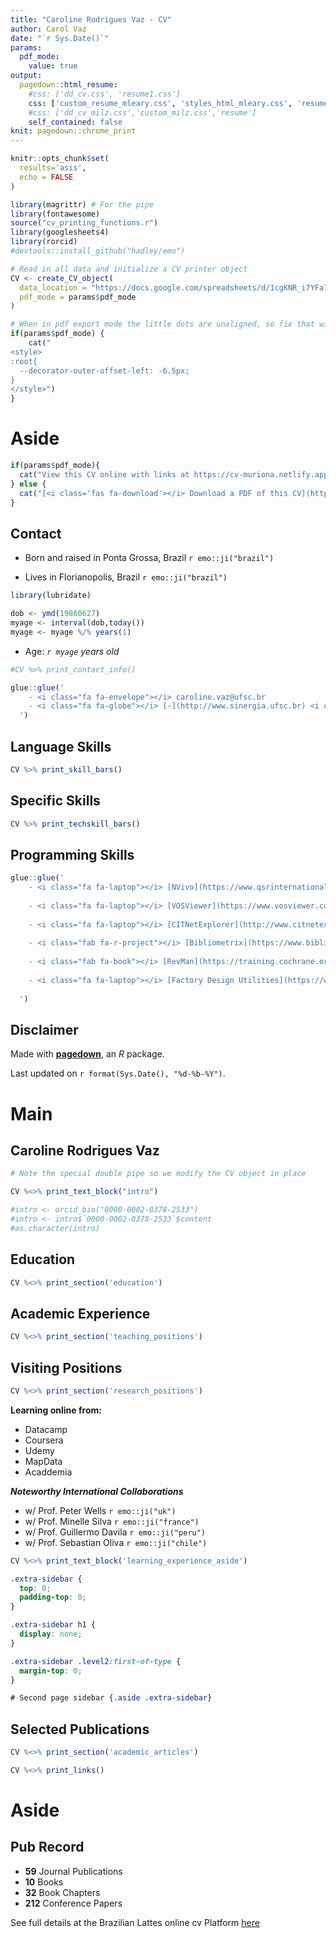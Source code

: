 ```yaml
---
title: "Caroline Rodrigues Vaz - CV"
author: Carol Vaz
date: "`r Sys.Date()`"
params:
  pdf_mode:
    value: true
output:
  pagedown::html_resume:
    #css: ['dd_cv.css', 'resume1.css']
    css: ['custom_resume_mleary.css', 'styles_html_mleary.css', 'resume']
    #css: ['dd_cv_milz.css','custom_milz.css','resume']
    self_contained: false
knit: pagedown::chrome_print
---
```


```r
knitr::opts_chunk$set(
  results='asis', 
  echo = FALSE
)

library(magrittr) # For the pipe
library(fontawesome)
source("cv_printing_functions.r")
library(googlesheets4)
library(rorcid)
#devtools::install_github("hadley/emo")

# Read in all data and initialize a CV printer object
CV <- create_CV_object(
  data_location = "https://docs.google.com/spreadsheets/d/1cgKNR_i7YFa7Z3lFXFd21YyjcDwHfxOaUTkZpaNiEm8/edit#gid=917338460",  
  pdf_mode = params$pdf_mode
)

```

```r
# When in pdf export mode the little dots are unaligned, so fix that with some conditional CSS.
if(params$pdf_mode) {
    cat("
<style>
:root{
  --decorator-outer-offset-left: -6.5px;
}
</style>")
}
```

# Aside

```r
if(params$pdf_mode){
  cat("View this CV online with links at https://cv-muriona.netlify.app/")
} else {
  cat("[<i class='fas fa-download'></i> Download a PDF of this CV](https://github.com/muriona/cv/blob/main/index.pdf)")
}
```

## Contact {#contact}

-   Born and raised in Ponta Grossa, Brazil `r emo::ji("brazil")`

-   Lives in Florianopolis, Brazil `r emo::ji("brazil")`

```r
library(lubridate)

dob <- ymd(19860627)
myage <- interval(dob,today())
myage <- myage %/% years(1)

```

-   Age: *`r myage` years old*

```r
#CV %>% print_contact_info()

glue::glue('
    - <i class="fa fa-envelope"></i> caroline.vaz@ufsc.br
    - <i class="fa fa-globe"></i> [-](http://www.sinergia.ufsc.br) <i class="fa fa-github"></i> [-](https://github.com/carolrvaz/) <i class="fab fa-linkedin-in"></i> [-](https://www.linkedin.com/in/uriona/) <i class="fa fa-globe"></i> [-](https://www.orcid.org/0000-0002-0378-2533) <i class="fab fa-researchgate"></i> [-](https://www.researchgate.net/profile/Caroline-Vaz-3)
  ')
```

## Language Skills {#skills}

```r
CV %>% print_skill_bars()

```

## Specific Skills {#specskills}

```r
CV %>% print_techskill_bars()
```

## Programming Skills {#techskills}

```r

glue::glue('
    - <i class="fa fa-laptop"></i> [NVivo](https://www.qsrinternational.com/nvivo-qualitative-data-analysis-software/home)
    
    - <i class="fa fa-laptop"></i> [VOSViewer](https://www.vosviewer.com)
    
    - <i class="fa fa-laptop"></i> [CITNetExplorer](http://www.citnetexplorer.nl/)
    
    - <i class="fab fa-r-project"></i> [Bibliometrix](https://www.bibliometrix.org/home/)
    
    - <i class="fab fa-book"></i> [RevMan](https://training.cochrane.org/online-learning/core-software/revman)
    
    - <i class="fa fa-laptop"></i> [Factory Design Utilities](https://www.autodesk.com/products/factory-design-utilities/overview?term=1-YEAR&tab=subscription)
    
  ')

```

## Disclaimer {#disclaimer}

Made with [**pagedown**](https://github.com/rstudio/pagedown), an *R* package.

Last updated on `r format(Sys.Date(), "%d-%b-%Y")`.

# Main

## Caroline Rodrigues Vaz {#title}

```r
# Note the special double pipe so we modify the CV object in place

CV %<>% print_text_block("intro") 

#intro <- orcid_bio("0000-0002-0378-2533")
#intro <- intro$`0000-0002-0378-2533`$content
#as.character(intro)
```

## Education {data-icon="graduation-cap" data-concise="true"}

```r
CV %<>% print_section('education')
```

## Academic Experience {data-icon="chalkboard-teacher"}

```r
CV %<>% print_section('teaching_positions')
```

## Visiting Positions {data-icon="globe"}

```r
CV %<>% print_section('research_positions')
```

::: aside
**Learning online from:**

-   Datacamp
-   Coursera
-   Udemy
-   MapData
-   Acaddemia

***Noteworthy International Collaborations***

-   w/ Prof. Peter Wells `r emo::ji("uk")`
-   w/ Prof. Minelle Silva `r emo::ji("france")`
-   w/ Prof. Guillermo Davila `r emo::ji("peru")`
-   w/ Prof. Sebastian Oliva `r emo::ji("chile")`

```r
CV %<>% print_text_block('learning_experience_aside')
```
:::


<!-- These breaks just force a new page so section doesnt get cut off -->

```css
.extra-sidebar {
  top: 0;
  padding-top: 0;
}

.extra-sidebar h1 {
  display: none;
}

.extra-sidebar .level2:first-of-type {
  margin-top: 0;
}

# Second page sidebar {.aside .extra-sidebar}
```



## Selected Publications {data-icon="book"}

```r
CV %<>% print_section('academic_articles')
```

```r
CV %<>% print_links()
```

# Aside {.aside .extra-sidebar}

## Pub Record

-   **59** Journal Publications
-   **10** Books
-   **32** Book Chapters
-   **212** Conference Papers

See full details at the Brazilian Lattes online cv Platform [here](http://lattes.cnpq.br/2433439971272327)
